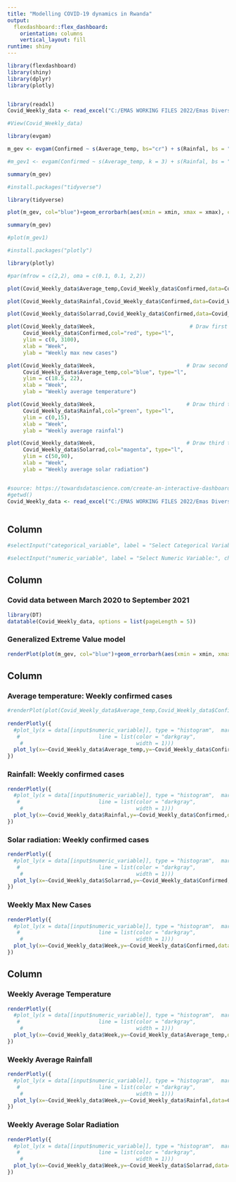```yaml
---
title: "Modelling COVID-19 dynamics in Rwanda"
output: 
  flexdashboard::flex_dashboard:
    orientation: columns
    vertical_layout: fill
runtime: shiny
---
```


```r
library(flexdashboard)
library(shiny)
library(dplyr)
library(plotly)


library(readxl)
Covid_Weekly_data <- read_excel("C:/EMAS WORKING FILES 2022/Emas Divers 2/RESEARCH/PROPOSALS WRITING/Maths_NCST_Proposal/Implementation/workingdocsday1huye/Covid_Weekly_data.xlsx")

#View(Covid_Weekly_data)

library(evgam)

m_gev <- evgam(Confirmed ~ s(Average_temp, bs="cr") + s(Rainfal, bs = "cr")+s(Solarrad, bs = "cr") ,Covid_Weekly_data, family = "gev") 

#m_gev1 <- evgam(Confirmed ~ s(Average_temp, k = 3) + s(Rainfal, bs = "cr")+s(Solarrad, bs = "cr") ,Covid_Weekly_data, family = "gev") 

summary(m_gev)

#install.packages("tidyverse")

library(tidyverse)

plot(m_gev, col="blue")+geom_errorbarh(aes(xmin = xmin, xmax = xmax), color = "green")

summary(m_gev)

#plot(m_gev1)

#install.packages("plotly")

library(plotly)

#par(mfrow = c(2,2), oma = c(0.1, 0.1, 2,2))

plot(Covid_Weekly_data$Average_temp,Covid_Weekly_data$Confirmed,data=Covid_Weekly_data,col="blue")

plot(Covid_Weekly_data$Rainfal,Covid_Weekly_data$Confirmed,data=Covid_Weekly_data,col="red")

plot(Covid_Weekly_data$Solarrad,Covid_Weekly_data$Confirmed,data=Covid_Weekly_data, col="green")

plot(Covid_Weekly_data$Week,                              # Draw first time series
     Covid_Weekly_data$Confirmed,col="red", type="l",
     ylim = c(0, 3100),
     xlab = "Week",
     ylab = "Weekly max new cases")

plot(Covid_Weekly_data$Week,                             # Draw second time series
     Covid_Weekly_data$Average_temp,col="blue", type="l",
     ylim = c(18.5, 22),
     xlab = "Week",
     ylab = "Weekly average temperature")

plot(Covid_Weekly_data$Week,                             # Draw third time series
     Covid_Weekly_data$Rainfal,col="green", type="l",
     ylim = c(0,15),
     xlab = "Week",
     ylab = "Weekly average rainfal")

plot(Covid_Weekly_data$Week,                             # Draw third time series
     Covid_Weekly_data$Solarrad,col="magenta", type="l",
     ylim = c(50,90),
     xlab = "Week",
     ylab = "Weekly average solar radiation")



```


```r

#source: https://towardsdatascience.com/create-an-interactive-dashboard-with-shiny-flexdashboard-and-plotly-b1f025aebc9c
#getwd()
Covid_Weekly_data <- read_excel("C:/EMAS WORKING FILES 2022/Emas Divers 2/RESEARCH/PROPOSALS WRITING/Maths_NCST_Proposal/Implementation/workingdocsday1huye/Covid_Weekly_data.xlsx")



```
Column {.sidebar data-width=200}
-----------------------------------------------------------------------
```r

#selectInput("categorical_variable", label = "Select Categorical Variable:", choices = Categorical.Variables)

#selectInput("numeric_variable", label = "Select Numeric Variable:", choices = Numeric.Variables)

```


Column {data-width=400}
-----------------------------------------------------------------------

### Covid data between March 2020 to September 2021

```r

library(DT)
datatable(Covid_Weekly_data, options = list(pageLength = 5))


```

### Generalized Extreme Value model
```r

renderPlot(plot(m_gev, col="blue")+geom_errorbarh(aes(xmin = xmin, xmax = xmax), color = "green"))

```


Column {data-width=400}
-----------------------------------------------------------------------

### Average temperature: Weekly confirmed cases

```r

#renderPlot(plot(Covid_Weekly_data$Average_temp,Covid_Weekly_data$Confirmed,data=Covid_Weekly_data,col="blue"))
  
renderPlotly({
  #plot_ly(x = data[[input$numeric_variable]], type = "histogram",  marker = list(color = "#008ae6",
   #                         line = list(color = "darkgray",
    #                                    width = 1)))
  plot_ly(x=~Covid_Weekly_data$Average_temp,y=~Covid_Weekly_data$Confirmed,data=Covid_Weekly_data)
})

```

### Rainfall: Weekly confirmed cases

```r

renderPlotly({
  #plot_ly(x = data[[input$numeric_variable]], type = "histogram",  marker = list(color = "#008ae6",
   #                         line = list(color = "darkgray",
    #                                    width = 1)))
  plot_ly(x=~Covid_Weekly_data$Rainfal,y=~Covid_Weekly_data$Confirmed,data=Covid_Weekly_data)
})


```

### Solar radiation: Weekly confirmed cases

```r

renderPlotly({
  #plot_ly(x = data[[input$numeric_variable]], type = "histogram",  marker = list(color = "#008ae6",
   #                         line = list(color = "darkgray",
    #                                    width = 1)))
  plot_ly(x=~Covid_Weekly_data$Solarrad,y=~Covid_Weekly_data$Confirmed,data=Covid_Weekly_data)
})


```


### Weekly Max New Cases 

```r

renderPlotly({
  #plot_ly(x = data[[input$numeric_variable]], type = "histogram",  marker = list(color = "#008ae6",
   #                         line = list(color = "darkgray",
    #                                    width = 1)))
  plot_ly(x=~Covid_Weekly_data$Week,y=~Covid_Weekly_data$Confirmed,data=Covid_Weekly_data,type = "scatter",mode = "lines" , color = I("red"))
})


```


Column {data-width=400}
-----------------------------------------------------------------------

### Weekly Average Temperature

```r

renderPlotly({
  #plot_ly(x = data[[input$numeric_variable]], type = "histogram",  marker = list(color = "#008ae6",
   #                         line = list(color = "darkgray",
    #                                    width = 1)))
  plot_ly(x=~Covid_Weekly_data$Week,y=~Covid_Weekly_data$Average_temp,data=Covid_Weekly_data, type = "scatter",mode = "lines", color = I("blue"))
})

```

### Weekly Average Rainfall

```r

renderPlotly({
  #plot_ly(x = data[[input$numeric_variable]], type = "histogram",  marker = list(color = "#008ae6",
   #                         line = list(color = "darkgray",
    #                                    width = 1)))
  plot_ly(x=~Covid_Weekly_data$Week,y=~Covid_Weekly_data$Rainfal,data=Covid_Weekly_data, type = "scatter",mode = "lines" , color = I("green"))
})


```

### Weekly Average Solar Radiation

```r

renderPlotly({
  #plot_ly(x = data[[input$numeric_variable]], type = "histogram",  marker = list(color = "#008ae6",
   #                         line = list(color = "darkgray",
    #                                    width = 1)))
  plot_ly(x=~Covid_Weekly_data$Week,y=~Covid_Weekly_data$Solarrad,data=Covid_Weekly_data, type = "scatter",mode = "lines" ,color = I("magenta"))
})


```





